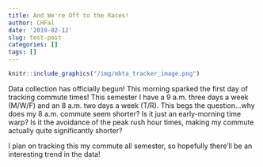 ```yaml
---
title: And We're Off to the Races!
author: CHFal
date: '2019-02-12'
slug: test-post
categories: []
tags: []
---
```


```r
knitr::include_graphics("/img/mbta_tracker_image.png")
```

Data collection has officially begun!
This morning sparked the first day of tracking commute times! This semester I have a 9 a.m. three days a week (M/W/F) and an 8 a.m. two days a week (T/R). This begs the question…why does my 8 a.m. commute seem shorter? Is it just an early-morning time warp? Is it the avoidance of the peak rush hour times, making my commute actually quite significantly shorter?

I plan on tracking this my commute all semester, so hopefully there’ll be an interesting trend in the data!